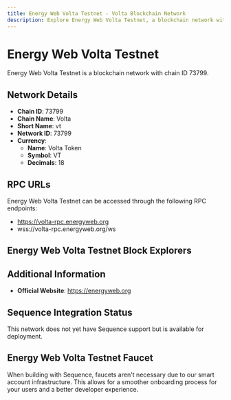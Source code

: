 ```yaml
--- 
title: Energy Web Volta Testnet - Volta Blockchain Network
description: Explore Energy Web Volta Testnet, a blockchain network with chain ID 73799. Learn about its native currency, Volta Token, and how to interact with the network.
---
```


# Energy Web Volta Testnet

Energy Web Volta Testnet is a blockchain network with chain ID 73799.

## Network Details

- **Chain ID**: 73799
- **Chain Name**: Volta
- **Short Name**: vt
- **Network ID**: 73799
- **Currency**: 
  - **Name**: Volta Token
  - **Symbol**: VT
  - **Decimals**: 18

## RPC URLs

Energy Web Volta Testnet can be accessed through the following RPC endpoints:

- https://volta-rpc.energyweb.org
- wss://volta-rpc.energyweb.org/ws

## Energy Web Volta Testnet Block Explorers



## Additional Information

- **Official Website**: https://energyweb.org

## Sequence Integration Status

This network does not yet have Sequence support but is available for deployment.

## Energy Web Volta Testnet Faucet

When building with Sequence, faucets aren't necessary due to our smart account infrastructure. This allows for a smoother onboarding process for your users and a better developer experience.
